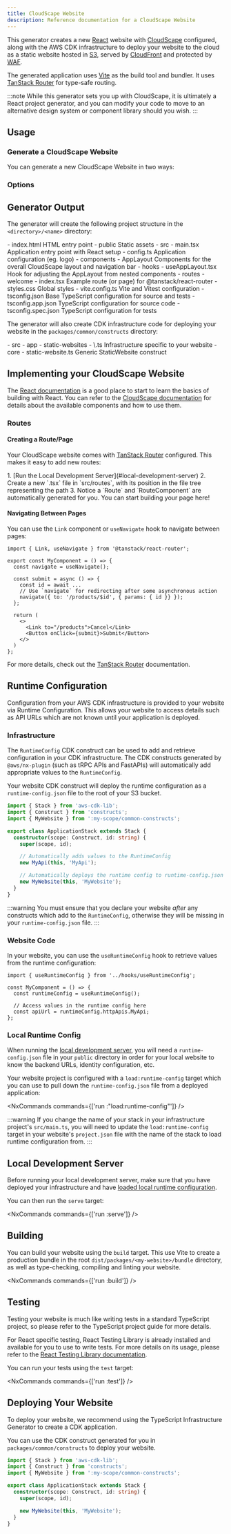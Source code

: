 ```yaml
---
title: CloudScape Website
description: Reference documentation for a CloudScape Website
---
```


This generator creates a new [React](https://react.dev/) website with [CloudScape](http://cloudscape.design/) configured, along with the AWS CDK infrastructure to deploy your website to the cloud as a static website hosted in [S3](https://aws.amazon.com/s3/), served by [CloudFront](https://aws.amazon.com/cloudfront/) and protected by [WAF](https://aws.amazon.com/waf/).

The generated application uses [Vite](https://vite.dev/) as the build tool and bundler. It uses [TanStack Router](https://tanstack.com/router/v1) for type-safe routing.

:::note
While this generator sets you up with CloudScape, it is ultimately a React project generator, and you can modify your code to move to an alternative design system or component library should you wish.
:::

## Usage

### Generate a CloudScape Website

You can generate a new CloudScape Website in two ways:

<RunGenerator generator="ts#cloudscape-website" />

### Options

<GeneratorParameters schema={schema} />

## Generator Output

The generator will create the following project structure in the `<directory>/<name>` directory:

<FileTree>
  - index.html HTML entry point
  - public Static assets
  - src
    - main.tsx Application entry point with React setup
    - config.ts Application configuration (eg. logo)
    - components
      - AppLayout Components for the overall CloudScape layout and navigation bar
    - hooks
      - useAppLayout.tsx Hook for adjusting the AppLayout from nested components
    - routes
      - welcome
        - index.tsx Example route (or page) for @tanstack/react-router
    - styles.css Global styles
  - vite.config.ts Vite and Vitest configuration
  - tsconfig.json Base TypeScript configuration for source and tests
  - tsconfig.app.json TypeScript configuration for source code
  - tsconfig.spec.json TypeScript configuration for tests
</FileTree>

The generator will also create CDK infrastructure code for deploying your website in the `packages/common/constructs` directory:

<FileTree>
  - src
    - app
      - static-websites
        - \<name>.ts Infrastructure specific to your website
    - core
      - static-website.ts Generic StaticWebsite construct
</FileTree>

## Implementing your CloudScape Website

The [React documentation](https://react.dev/learn) is a good place to start to learn the basics of building with React. You can refer to the [CloudScape documentation](https://cloudscape.design/components/) for details about the available components and how to use them.

### Routes

#### Creating a Route/Page

Your CloudScape website comes with [TanStack Router](https://tanstack.com/router/v1) configured. This makes it easy to add new routes:

<Steps>
  1. [Run the Local Development Server](#local-development-server)
  2. Create a new `<page-name>.tsx` file in `src/routes`, with its position in the file tree representing the path
  3. Notice a `Route` and `RouteComponent` are automatically generated for you. You can start building your page here!
</Steps>

#### Navigating Between Pages

You can use the `Link` component or `useNavigate` hook to navigate between pages:

```tsx {1, 4, 8-9, 14}
import { Link, useNavigate } from '@tanstack/react-router';

export const MyComponent = () => {
  const navigate = useNavigate();

  const submit = async () => {
    const id = await ...
    // Use `navigate` for redirecting after some asynchronous action
    navigate({ to: '/products/$id', { params: { id }} });
  };

  return (
    <>
      <Link to="/products">Cancel</Link>
      <Button onClick={submit}>Submit</Button>
    </>
  )
};
```

For more details, check out the [TanStack Router](https://tanstack.com/router/latest/docs/framework/react/overview) documentation.

## Runtime Configuration

Configuration from your AWS CDK infrastructure is provided to your website via Runtime Configuration. This allows your website to access details such as API URLs which are not known until your application is deployed.

### Infrastructure

The `RuntimeConfig` CDK construct can be used to add and retrieve configuration in your CDK infrastructure. The CDK constructs generated by `@aws/nx-plugin` (such as <Link path="guides/trpc">tRPC APIs</Link> and <Link path="guides/fastapi">FastAPIs</Link>) will automatically add appropriate values to the `RuntimeConfig`.

Your website CDK construct will deploy the runtime configuration as a `runtime-config.json` file to the root of your S3 bucket.

```ts title="packages/infra/src/stacks/application-stack.ts" {9-10,12-13}
import { Stack } from 'aws-cdk-lib';
import { Construct } from 'constructs';
import { MyWebsite } from ':my-scope/common-constructs';

export class ApplicationStack extends Stack {
  constructor(scope: Construct, id: string) {
    super(scope, id);

    // Automatically adds values to the RuntimeConfig
    new MyApi(this, 'MyApi');

    // Automatically deploys the runtime config to runtime-config.json
    new MyWebsite(this, 'MyWebsite');
  }
}
```

:::warning
You must ensure that you declare your website _after_ any constructs which add to the `RuntimeConfig`, otherwise they will be missing in your `runtime-config.json` file.
:::

### Website Code

In your website, you can use the `useRuntimeConfig` hook to retrieve values from the runtime configuration:

```tsx {1,4}
import { useRuntimeConfig } from '../hooks/useRuntimeConfig';

const MyComponent = () => {
  const runtimeConfig = useRuntimeConfig();

  // Access values in the runtime config here
  const apiUrl = runtimeConfig.httpApis.MyApi;
};
```

### Local Runtime Config

When running the [local development server](#local-development-server), you will need a `runtime-config.json` file in your `public` directory in order for your local website to know the backend URLs, identity configuration, etc.

Your website project is configured with a `load:runtime-config` target which you can use to pull down the `runtime-config.json` file from a deployed application:

<NxCommands commands={['run <my-website>:"load:runtime-config"']} />

:::warning
If you change the name of your stack in your infrastructure project's `src/main.ts`, you will need to update the `load:runtime-config` target in your website's `project.json` file with the name of the stack to load runtime configuration from.
:::

## Local Development Server

Before running your local development server, make sure that you have deployed your infrastructure and have [loaded local runtime configuration](#local-runtime-config).

You can then run the `serve` target:

<NxCommands commands={['run <my-website>:serve']} />

## Building

You can build your website using the `build` target. This use Vite to create a production bundle in the root `dist/packages/<my-website>/bundle` directory, as well as type-checking, compiling and linting your website.

<NxCommands commands={['run <my-website>:build']} />

## Testing

Testing your website is much like writing tests in a standard TypeScript project, so please refer to the <Link path="guides/typescript-project#testing">TypeScript project guide</Link> for more details.

For React specific testing, React Testing Library is already installed and available for you to use to write tests. For more details on its usage, please refer to the [React Testing Library documentation](https://testing-library.com/docs/react-testing-library/example-intro).

You can run your tests using the `test` target:

<NxCommands commands={['run <my-website>:test']} />

## Deploying Your Website

To deploy your website, we recommend using the <Link path="guides/typescript-infrastructure">TypeScript Infrastructure Generator</Link> to create a CDK application.

You can use the CDK construct generated for you in `packages/common/constructs` to deploy your website.

```ts title="packages/infra/src/stacks/application-stack.ts" {3, 9}
import { Stack } from 'aws-cdk-lib';
import { Construct } from 'constructs';
import { MyWebsite } from ':my-scope/common-constructs';

export class ApplicationStack extends Stack {
  constructor(scope: Construct, id: string) {
    super(scope, id);

    new MyWebsite(this, 'MyWebsite');
  }
}
```
